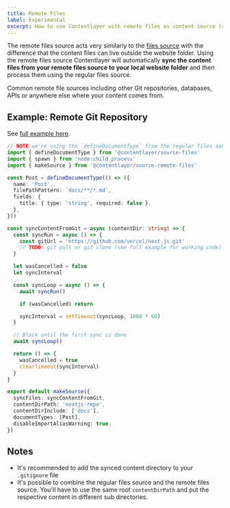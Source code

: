 ```yaml
---
title: Remote Files
label: Experimental
excerpt: How to use Contentlayer with remote files as content source (e.g. Git repo)
---
```


The remote files source acts very similarly to the [files source](/docs/sources/files) with the difference that the content files can live outside the website folder. Using the remote files source Contentlayer will automatically **sync the content files from your remote files source to your local website folder** and then process them using the regular files source.

Common remote file sources including other Git repositories, databases, APIs or anywhere else where your content comes from.

## Example: Remote Git Repository

See [full example here](https://github.com/contentlayerdev/contentlayer/tree/main/examples/node-script-remote-content).

```ts
// NOTE we're using the `defineDocumentType` from the regular files source
import { defineDocumentType } from '@contentlayer/source-files'
import { spawn } from 'node:child_process'
import { makeSource } from '@contentlayer/source-remote-files'

const Post = defineDocumentType(() => ({
  name: 'Post',
  filePathPattern: `docs/**/*.md`,
  fields: {
    title: { type: 'string', required: false },
  },
}))

const syncContentFromGit = async (contentDir: string) => {
  const syncRun = async () => {
    const gitUrl = 'https://github.com/vercel/next.js.git'
    // TODO: git pull or git clone (see full example for working code)
  }

  let wasCancelled = false
  let syncInterval

  const syncLoop = async () => {
    await syncRun()

    if (wasCancelled) return

    syncInterval = setTimeout(syncLoop, 1000 * 60)
  }

  // Block until the first sync is done
  await syncLoop()

  return () => {
    wasCancelled = true
    clearTimeout(syncInterval)
  }
}

export default makeSource({
  syncFiles: syncContentFromGit,
  contentDirPath: 'nextjs-repo',
  contentDirInclude: ['docs'],
  documentTypes: [Post],
  disableImportAliasWarning: true,
})
```

## Notes

- It's recommended to add the synced content directory to your `.gitignore` file
- It's possible to combine the regular files source and the remote files source. You'll have to use the same root `contentDirPath` and put the respective content in different sub directories.
